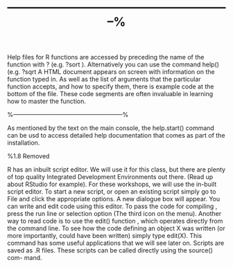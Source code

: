%--------------------------------------------------------%
\subsection{1.6 Help Functions}
Help files for R functions are accessed by preceding the name of the function with ? (e.g. ?sort
). Alternatively you can use the command help() (e.g. ?sqrt
A HTML document appears on screen with information on the function typed in. As well
as the list of arguments that the particular function accepts, and how to specify them, there is
example code at the bottom of the file. These code segments are often invaluable in learning
how to master the function.

%------------------------------------------------------%
\subsection{1.7 The help.start() command}
As mentioned by the text on the main console, the help.start() command can be usd to
access detailed help documentation that comes as part of the installation.

%1.8 Removed

\subsection{1.9 Basic R Editor}
R has an inbuilt script editor. We will use it for this class, but there are plenty of top quality
Integrated Development Environments out there. (Read up about RStudio for example).
For these workshops, we will use the in-built script editor.
To start a new script, or open an existing script simply go to File and click the appropriate
options. A new dialogue box will appear. You can write and edit code using this editor.
To pass the code for compiling , press the run line or selection option (The third icon
on the menu).
Another way to read code is to use the edit() function , which operates directly from the
command line. To see how the code defining an object X was written (or more importantly,
could have been written) simply type edit(X). This command has some useful applications
that we will see later on.
Scripts are saved as .R files. These scripts can be called directly using the source() com-
mand.

